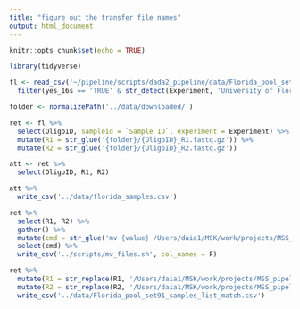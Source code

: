```yaml
---
title: "figure out the transfer file names"
output: html_document
---
```


```r
knitr::opts_chunk$set(echo = TRUE)
```

```r
library(tidyverse)
```

```r
fl <- read_csv('~/pipeline/scripts/dada2_pipeline/data/Florida_pool_set91_samples_list.csv') %>% 
  filter(yes_16s == 'TRUE' & str_detect(Experiment, 'University of Florida'))

folder <- normalizePath('../data/downloaded/')

ret <- fl %>% 
  select(OligoID, sampleid = `Sample ID`, experiment = Experiment) %>% 
  mutate(R1 = str_glue('{folder}/{OligoID}_R1.fastq.gz')) %>% 
  mutate(R2 = str_glue('{folder}/{OligoID}_R2.fastq.gz')) 

att <- ret %>% 
  select(OligoID, R1, R2)

att %>% 
  write_csv('../data/florida_samples.csv')

ret %>% 
  select(R1, R2) %>% 
  gather() %>% 
  mutate(cmd = str_glue('mv {value} /Users/daia1/MSK/work/projects/MSS_pipeline-/scripts/dada2_pipeline/data/downloaded/send')) %>% 
  select(cmd) %>% 
  write_csv('../scripts/mv_files.sh', col_names = F)

ret %>% 
  mutate(R1 = str_replace(R1, '/Users/daia1/MSK/work/projects/MSS_pipeline-/scripts/dada2_pipeline/data/downloaded/','')) %>% 
  mutate(R2 = str_replace(R2, '/Users/daia1/MSK/work/projects/MSS_pipeline-/scripts/dada2_pipeline/data/downloaded/','')) %>% 
  write_csv('../data/Florida_pool_set91_samples_list_match.csv')

```

